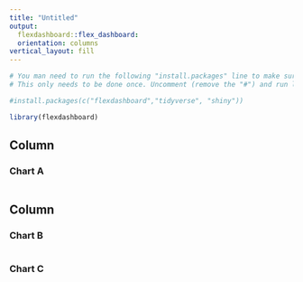 ```yaml
---
title: "Untitled"
output: 
  flexdashboard::flex_dashboard:
  orientation: columns
vertical_layout: fill
---
```

  
```r
# You man need to run the following "install.packages" line to make sure you have the necessary packages.
# This only needs to be done once. Uncomment (remove the "#") and run line 13. Then you can comment out the line again.

#install.packages(c("flexdashboard","tidyverse", "shiny"))

library(flexdashboard)
```

Column {data-width=650}
-----------------------------------------------------------------------
  
### Chart A
  
```r

```

Column {data-width=350}
-----------------------------------------------------------------------
  
### Chart B
  
```r

```

### Chart C

```r

```

